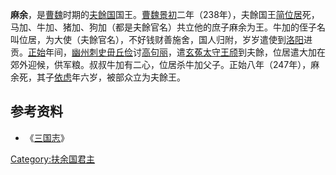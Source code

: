 {{noteTA
|1=zh-hans:扶余;zh-hant:扶餘;
|2=zh-hans:夫余;zh-hant:夫餘;
}}
'''麻余'''，是[[曹魏|曹魏]]时期的[[夫餘国|夫餘国]]国王。[[曹魏|曹魏]][[景初|景初]]二年（238年），夫餘国王[[简位居|简位居]]死，马加、牛加、猪加、狗加（都是夫餘官名）共立他的庶子麻余为王。牛加的侄子名叫位居，为大使（夫餘官名），不好钱财善施舍，国人归附，岁岁遣使到[[洛阳|洛阳]]进贡。[[正始_(曹芳)|正始]]年间，[[幽州|幽州]][[刺史|刺史]][[毌丘俭|毌丘俭]]讨[[高句丽|高句丽]]，遣[[玄菟|玄菟]][[太守|太守]][[王颀|王颀]]到夫餘，位居遣大加在郊外迎候，供军粮。叔叔牛加有二心，位居杀牛加父子。正始八年（247年），麻余死，其子[[依虑|依虑]]年六岁，被部众立为夫餘王。

== 参考资料 ==
*《[[三国志|三国志]]》

{{start box}}
{{s-before|[[简位居|简位居]]}}
{{s-title|[[扶余国|夫餘]]王|238年－247年}}
{{s-after|[[依虑|依虑]]}}
{{end box}}
{{扶余君主}}


[[Category:扶余国君主|Category:扶余国君主]]